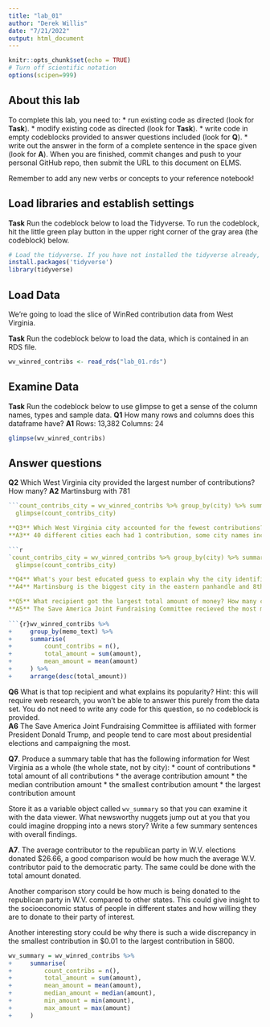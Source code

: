 ```yaml
---
title: "lab_01"
author: "Derek Willis"
date: "7/21/2022"
output: html_document
---
```


```r
knitr::opts_chunk$set(echo = TRUE)
# Turn off scientific notation
options(scipen=999)
```

## About this lab

To complete this lab, you need to:
* run existing code as directed (look for **Task**).
* modify existing code as directed (look for **Task**).
* write code in empty codeblocks provided to answer questions included (look for **Q**).
* write out the answer in the form of a complete sentence in the space given (look for **A**).
When you are finished, commit changes and push to your personal GitHub repo, then submit the URL to this document on ELMS.

Remember to add any new verbs or concepts to your reference notebook!

## Load libraries and establish settings

**Task** Run the codeblock below to load the Tidyverse. To run the codeblock, hit the little green play button in the upper right corner of the gray area (the codeblock) below.

```r
# Load the tidyverse. If you have not installed the tidyverse already, remove the # from the next line and run it first.  
install.packages('tidyverse')
library(tidyverse)
```

## Load Data

We're going to load the slice of WinRed contribution data from West Virginia.

**Task** Run the codeblock below to load the data, which is contained in an RDS file.

```r
wv_winred_contribs <- read_rds("lab_01.rds")
```

## Examine Data

**Task** Run the codeblock below to use glimpse to get a sense of the column names, types and sample data.
**Q1** How many rows and columns does this dataframe have?
**A1** Rows: 13,382 Columns: 24

```r
glimpse(wv_winred_contribs)
```

## Answer questions

**Q2** Which West Virginia city provided the largest number of contributions? How many?
**A2** Martinsburg with 781

```r
```count_contribs_city = wv_winred_contribs %>% group_by(city) %>% summarise(count_contribs_city = n())
  glimpse(count_contribs_city)

**Q3** Which West Virginia city accounted for the fewest contributions? How many?
**A3** 40 different cities each had 1 contribution, some city names include Auburn, Belmont, Camden on Gauley, New Milton, Smoot and Unger.

```r
`count_contribs_city = wv_winred_contribs %>% group_by(city) %>% summarise(count_contribs_city = n())
  glimpse(count_contribs_city)

**Q4** What's your best educated guess to explain why the city identified in question 2 had more contributions compared to the cities identified in question 3? Hint: you won't find the answer in the data, you'll need to do some quick web research. You do not need to write any code for this question, so no codeblock is provided.  
**A4** Martinsburg is the biggest city in the eastern panhandle and 8th biggest in all of W.V. with over 18,000 residents. The other towns are all much smaller, rural towns. With more residents and being in the eastern panhandle that's closer to D.C. and Baltimore, there are more people with likely higher paying jobs, creating more contributions.

**Q5** What recipient got the largest total amount of money? How many contributions did they receive and what was the average donation?
**A5** The Save America Joint Fundraising Committee recieved the most money. The total number of contributions was 2448, the total money was $66972.89 and the mean contribution was $27.358207
 
```{r}wv_winred_contribs %>%
+     group_by(memo_text) %>%
+     summarise(
+         count_contribs = n(),
+         total_amount = sum(amount),
+         mean_amount = mean(amount)
+     ) %>%
+     arrange(desc(total_amount))
```

**Q6** What is that top recipient and what explains its popularity? Hint: this will require web research, you won't be able to answer this purely from the data set.  You do not need to write any code for this question, so no codeblock is provided.  
**A6** The Save America Joint Fundraising Committee is affiliated with former President Donald Trump, and people tend to care most about presidential elections and campaigning the most.

**Q7**. Produce a summary table that has the following information for West Virginia as a whole (the whole state, not by city):
* count of contributions
* total amount of all contributions
* the average contribution amount
* the median contribution amount
* the smallest contribution amount
* the largest contribution amount

Store it as a variable object called `wv_summary` so that you can examine it with the data viewer. What newsworthy nuggets jump out at you that you could imagine dropping into a news story? Write a few summary sentences with overall findings.

**A7**. The average contributor to the republican party in W.V. elections donated $26.66, a good comparison would be how much the average W.V. contributor paid to the democratic party. The same could be done with the total amount donated.

Another comparison story could be how much is being donated to the republican party in W.V. compared to other states. This could give insight to the socioeconomic status of people in different states and how willing they are to donate to their party of interest.

Another interesting story could be why there is such a wide discrepancy in the smallest contribution in $0.01 to the largest contribution in 5800. 



```r
wv_summary = wv_winred_contribs %>%
+     summarise(
+         count_contribs = n(),
+         total_amount = sum(amount),
+         mean_amount = mean(amount),
+         median_amount = median(amount),
+         min_amount = min(amount),
+         max_amount = max(amount)
+     )
```

